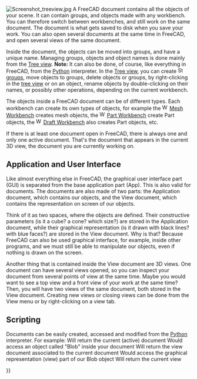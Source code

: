 <languages/>
<translate>

<!--T:18-->
{{Docnav
|[[Navigation_Cube|Navigation Cube]]
|[[Property_View|Property View]]
}}

</translate>
{{TOCright}}
<translate>

<!--T:1-->
[[Image:Screenshot treeview.jpg|left]]
A FreeCAD document contains all the objects of your scene. It can contain groups, and objects made with any workbench. You can therefore switch between workbenches, and still work on the same document. The document is what gets saved to disk when you save your work. You can also open several documents at the same time in FreeCAD, and open several views of the same document.

<!--T:2-->
Inside the document, the objects can be moved into groups, and have a unique name. Managing groups, objects and object names is done mainly from the [[Tree view]]. '''Note:''' It can also be done, of course, like everything in FreeCAD, from the [[Python|Python]] interpreter. In the [[Tree view]], you can create [[Image:Std_Group.svg|16px]] [[Std Group|groups]], move objects to groups, delete objects or groups, by right-clicking in the [[tree view]] or on an object, rename objects by double-clicking on their names, or possibly other operations, depending on the current workbench.

<!--T:3-->
The objects inside a FreeCAD document can be of different types. Each workbench can create its own types of objects, for example the [[Image:Workbench_Mesh.svg|16px]] [[Mesh Workbench|Mesh Workbench]] creates mesh objects, the [[Image:Workbench_Part.svg|16px]] [[Part Workbench|Part Workbench]] create Part objects, the [[Image:Workbench_Draft.svg|16px]] [[Draft Workbench|Draft Workbench]] also creates Part objects, etc.

<!--T:4-->
If there is at least one document open in FreeCAD, there is always one and only one active document. That's the document that appears in the current 3D view, the document you are currently working on.

==Application and User Interface== <!--T:5-->

<!--T:6-->
Like almost everything else in FreeCAD, the graphical user interface part (GUI) is separated from the base application part (App). This is also valid for documents. The documents are also made of two parts: the Application document, which contains our objects, and the View document, which contains the representation on screen of our objects. 

<!--T:7-->
Think of it as two spaces, where the objects are defined. Their constructive parameters (is it a cube? a cone? which size?) are stored in the Application document, while their graphical representation (is it drawn with black lines? with blue faces?) are stored in the View document. Why is that? Because FreeCAD can also be used {{emphasis|without}} graphical interface, for example, inside other programs, and we must still be able to manipulate our objects, even if nothing is drawn on the screen.

<!--T:8-->
Another thing that is contained inside the View document are 3D views. One document can have several views opened, so you can inspect your document from several points of view at the same time. Maybe you would want to see a top view and a front view of your work at the same time? Then, you will have two views of the same document, both stored in the View document. Creating new views or closing views can be done from the View menu or by right-clicking on a view tab.

==Scripting== <!--T:9-->

<!--T:10-->
Documents can be easily created, accessed and modified from the [[Python|Python]] interpreter. For example:
</translate>
{{Code|code=
FreeCAD.ActiveDocument
}}
<translate>
<!--T:11-->
Will return the current (active) document
</translate>
{{Code|code=
FreeCAD.ActiveDocument.Blob
}}
<translate>
<!--T:12-->
Would access an object called "Blob" inside your document
</translate>
{{Code|code=
FreeCADGui.ActiveDocument
}}
<translate>
<!--T:13-->
Will return the view document associated to the current document
</translate>
{{Code|code=
FreeCADGui.ActiveDocument.Blob
}}
<translate>
<!--T:14-->
Would access the graphical representation (view) part of our Blob object
</translate>
{{Code|code=
FreeCADGui.ActiveDocument.ActiveView
}}
<translate>
<!--T:15-->
Will return the current view


<!--T:16-->
{{Docnav
|[[Navigation_Cube|Navigation Cube]]
|[[Property_View|Property View]]
}}

</translate>
{{Userdocnavi{{#translation:}}}}